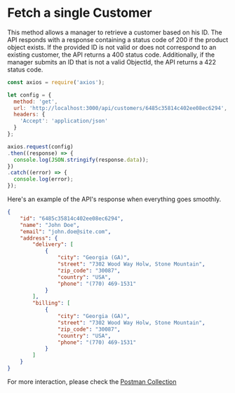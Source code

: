 # Fetch a single Customer

This method allows a manager to retrieve a customer based on his ID. The API responds with a response containing a status
code of 200 if the product object exists. If the provided ID is not valid or does not correspond to an existing customer,
the API returns a 400 status code. Additionally, if the manager submits an ID that is not a valid ObjectId,
the API returns a 422 status code.

```js copy showLineNumbers filename="customers/fetch-one.js"
const axios = require('axios');

let config = {
  method: 'get',
  url: 'http://localhost:3000/api/customers/6485c35814c402ee08ec6294',
  headers: {
    'Accept': 'application/json'
  }
};

axios.request(config)
.then((response) => {
  console.log(JSON.stringify(response.data));
})
.catch((error) => {
  console.log(error);
});

```

Here's an example of the API's response when everything goes smoothly.

```json copy filename="API Response"
{
    "id": "6485c35814c402ee08ec6294",
    "name": "John Doe",
    "email": "john.doe@site.com",
    "address": {
        "delivery": [
            {
                "city": "Georgia (GA)",
                "street": "7302 Wood Way Holw, Stone Mountain",
                "zip_code": "30087",
                "country": "USA",
                "phone": "(770) 469-1531"
            }
        ],
        "billing": [
            {
                "city": "Georgia (GA)",
                "street": "7302 Wood Way Holw, Stone Mountain",
                "zip_code": "30087",
                "country": "USA",
                "phone": "(770) 469-1531"
            }
        ]
    }
}
```

For more interaction, please check the [Postman Collection](https://postman.com)

